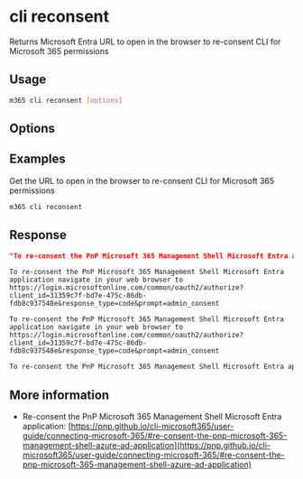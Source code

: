 
# cli reconsent

Returns Microsoft Entra URL to open in the browser to re-consent CLI for Microsoft 365 permissions

## Usage

```sh
m365 cli reconsent [options]
```

## Options

<Global />

## Examples

Get the URL to open in the browser to re-consent CLI for Microsoft 365 permissions

```sh
m365 cli reconsent
```

## Response

<Tabs>
  <TabItem value="JSON">

  ```json
  "To re-consent the PnP Microsoft 365 Management Shell Microsoft Entra application navigate in your web browser to https://login.microsoftonline.com/common/oauth2/authorize?client_id=31359c7f-bd7e-475c-86db-fdb8c937548e&response_type=code&prompt=admin_consent"
  ```

  </TabItem>
  <TabItem value="Text">

  ```text
  To re-consent the PnP Microsoft 365 Management Shell Microsoft Entra application navigate in your web browser to https://login.microsoftonline.com/common/oauth2/authorize?client_id=31359c7f-bd7e-475c-86db-fdb8c937548e&response_type=code&prompt=admin_consent
  ```

  </TabItem>
  <TabItem value="CSV">

  ```csv
  To re-consent the PnP Microsoft 365 Management Shell Microsoft Entra application navigate in your web browser to https://login.microsoftonline.com/common/oauth2/authorize?client_id=31359c7f-bd7e-475c-86db-fdb8c937548e&response_type=code&prompt=admin_consent
  ```

  </TabItem>
  <TabItem value="Markdown">

  ```md
  To re-consent the PnP Microsoft 365 Management Shell Microsoft Entra application navigate in your web browser to https://login.microsoftonline.com/common/oauth2/authorize?client_id=31359c7f-bd7e-475c-86db-fdb8c937548e&response_type=code&prompt=admin_consent
  ```

  </TabItem>
</Tabs>

## More information

- Re-consent the PnP Microsoft 365 Management Shell Microsoft Entra application: [https://pnp.github.io/cli-microsoft365/user-guide/connecting-microsoft-365/#re-consent-the-pnp-microsoft-365-management-shell-azure-ad-application](https://pnp.github.io/cli-microsoft365/user-guide/connecting-microsoft-365/#re-consent-the-pnp-microsoft-365-management-shell-azure-ad-application)

